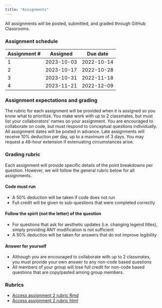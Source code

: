 ```yaml
---
title: "Assignments"
---
```


All assignments will be posted, submitted, and graded through GitHub Classrooms. 

### Assignment schedule

| Assignment #| Assigned   | Due date   |
|---|------------|------------|
| 1 | 2023-10-03 | 2022-10-14 |
| 2 | 2023-10-17 | 2022-10-28 |
| 3 | 2023-10-31 | 2022-11-18 |
| 4 | 2023-11-21 | 2022-12-09 |

### Assignment expectations and grading

The rubric for each assignment will be provided when it is assigned so you know what to prioritize. You make work with up to 2 classmates, but must list your collaborators’ names on your assignment. You are encouraged to collaborate on code, but must respond to conceptual questions individually. All assignment dates will be posted in advance. Late assignments will receive 10% deduction per day, up to a maximum of 3 days. You may request a 48-hour extension if extenuating circumstances arise. 

### Grading rubric

Each assignment will provide specific details of the point breakdowns per question. However, we will follow the general rubric below for all assignments.

#### Code must run
* A 50% deduction will be taken if code does not run
* Full credit will be given to sub-questions that were completed correctly

#### Follow the spirit (not the letter) of the question
* For questions that ask for aesthetic updates (i.e. changing legend titles), simply providing ANY modification is not sufficient
* A 50% deduction will be taken for answers that do not improve legibility

#### Answer for yourself
* Although you are encouraged to collaborate with up to 2 classmates, you must provide your own answer to any non-code based questions
* All members of your group will lose full credit for non-code based questions that are copy/pasted among group members.

### Rubrics
-   [Access assignment 2 rubric Rmd](assignments/assignment2-rubric.Rmd)\
-   [Access assignment 2 rubric html](assignments/assignment2-rubric.html)\

<!-- -   [Access assignment 3 rubric Rmd](assignments/assignment3-rubric.Rmd)\ -->
<!-- -   [Access assignment 3 rubric html](assignments/assignment3-rubric.html)\ -->
<!-- -   [Access assignment 4 rubric Rmd](assignments/assignment4-rubric.Rmd)\ -->
<!-- -   [Access assignment 4 rubric html](assignments/assignment4-rubric.html) -->
